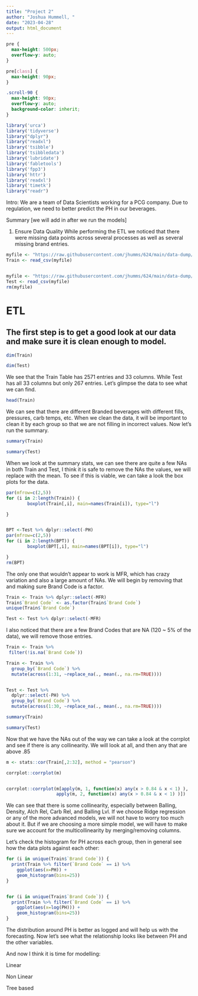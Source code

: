 ---
title: "Project 2"
author: "Joshua Hummell, "
date: "2023-04-28"
output: html_document
---


```{css, echo=FALSE}
pre {
  max-height: 500px;
  overflow-y: auto;
}

pre[class] {
  max-height: 90px;
}
```

```{css, echo=FALSE}
.scroll-90 {
  max-height: 90px;
  overflow-y: auto;
  background-color: inherit;
}
```





```{r setup, include=FALSE}
library('urca')
library('tidyverse')
library("dplyr")
library("readxl")
library('tsibble')
library('tsibbledata')
library('lubridate')
library('fabletools')
library('fpp3')
library('httr')
library('readxl')
library('timetk')
library("readr")
```

Intro:
We are a team of Data Scientists working for a PCG company. Due to regulation, we need to better predict the PH in our beverages.


Summary [we will add in after we run the models]

1) Ensure Data Quality
While performing the ETL we noticed that there were missing data points across several processes as well as several missing brand entries. 




```{r pressure, .scroll-90, warning=FALSE}
myfile <- "https://raw.githubusercontent.com/jhumms/624/main/data-dump/StudentData.csv"
Train <- read_csv(myfile)


myfile <- "https://raw.githubusercontent.com/jhumms/624/main/data-dump/StudentEvaluation.csv"
Test <- read_csv(myfile)
rm(myfile)

```

# ETL
## The first step is to get a good look at our data and make sure it is clean enough to model.

```{r}
dim(Train)

dim(Test)
```

We see that the Train Table has 2571 entries and 33 columns. While Test has all 33 columns but only 267 entries. Let's glimpse the data to see what we can find. 
```{r}
head(Train)
```
We can see that there are different Branded beverages with different fills, pressures, carb temps, etc. When we clean the data, it will be important to clean it by each group so that we are not filling in incorrect values. Now let's run the summary. 



```{r}
summary(Train)

summary(Test)
```

When we look at the summary stats, we can see there are quite a few NAs in both Train and Test, I think it is safe to remove the NAs the values, we will replace with the mean. To see if this is viable, we can take a look the box plots for the data. 


```{r}
par(mfrow=c(2,5))
for (i in 2:length(Train)) {
        boxplot(Train[,i], main=names(Train[i]), type="l")

}


BPT <-Test %>% dplyr::select(-PH)
par(mfrow=c(2,5))
for (i in 2:length(BPT)) {
        boxplot(BPT[,i], main=names(BPT[i]), type="l")

}
rm(BPT)
```
The only one that wouldn't appear to work is MFR, which has crazy variation and also a large amount of NAs. We will begin by removing that and making sure Brand Code is a factor. 

```{r}
Train <- Train %>% dplyr::select(-MFR)
Train$`Brand Code` <- as.factor(Train$`Brand Code`)
unique(Train$`Brand Code`)

Test <- Test %>% dplyr::select(-MFR)
```


I also noticed that there are a few Brand Codes that are NA (120 ~ 5% of the data), we will remove those entries. 

```{r}
Train <- Train %>%
 filter(!is.na(`Brand Code`))
```



```{r}
Train <- Train %>%
  group_by(`Brand Code`) %>% 
  mutate(across(1:31, ~replace_na(., mean(., na.rm=TRUE))))


Test <- Test %>% 
  dplyr::select(-PH) %>% 
  group_by(`Brand Code`) %>% 
  mutate(across(1:30, ~replace_na(., mean(., na.rm=TRUE))))


```


```{r}
summary(Train)

summary(Test)
```

Now that we have the NAs out of the way we can take a look at the corrplot and see if there is any collinearity. We will look at all, and then any that are above .85

```{r}
m <- stats::cor(Train[,2:32], method = "pearson")

corrplot::corrplot(m)


corrplot::corrplot(m[apply(m, 1, function(x) any(x > 0.84 & x < 1) ),
                   apply(m, 2, function(x) any(x > 0.84 & x < 1) )])

```

We can see that there is some collinearity, especially between Balling, Density, Alch Rel, Carb Rel, and Balling Lvl. If we choose Ridge regression or any of the more advanced models, we will not have to worry too much about it. But if we are choosing a more simple model, we will have to make sure we account for the multicollinearity by merging/removing columns. 

Let's check the histogram for PH across each group, then in general see how the data plots against each other:


```{r}
for (i in unique(Train$`Brand Code`)) {
  print(Train %>% filter(`Brand Code` == i) %>%
    ggplot(aes(x=PH)) +
    geom_histogram(bins=25))
}


for (i in unique(Train$`Brand Code`)) {
  print(Train %>% filter(`Brand Code` == i) %>%
    ggplot(aes(x=log(PH))) +
    geom_histogram(bins=25))
}


```


The distribution around PH is better as logged and will help us with the forecasting. Now let's see what the relationship looks like between PH and the other variables. 

And now I think it is time for modelling:



Linear


Non Linear


Tree based

















